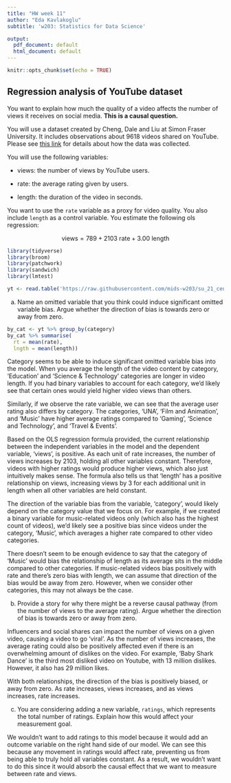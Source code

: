 ```yaml
---
title: "HW week 11"
author: "Eda Kavlakoglu"
subtitle: 'w203: Statistics for Data Science'

output:
  pdf_document: default
  html_document: default
---
```


```r
knitr::opts_chunk$set(echo = TRUE)
```

## Regression analysis of YouTube dataset

You want to explain how much the quality of a video affects the number of views it receives on social media.  **This is a causal question.**

You will use a dataset created by Cheng, Dale and Liu at Simon Fraser University.  It includes observations about 9618 videos shared on YouTube.  Please see [this link](http://netsg.cs.sfu.ca/youtubedata/) for details about how the data was collected.

You will use the following variables:

- views: the number of views by YouTube users.

- rate: the average rating given by users.

- length: the duration of the video in seconds.

You want to use the `rate` variable as a proxy for video quality.  You also include `length` as a control variable.  You estimate the following ols regression:

$$\text{views} =   789 +  2103    \text{ rate} +      3.00 \text{ length} $$
```r
library(tidyverse)
library(broom)
library(patchwork)
library(sandwich)
library(lmtest)
```

```r
yt <- read.table('https://raw.githubusercontent.com/mids-w203/su_21_central/master/homework/unit_11/videos.txt?token=ACGLQPJ357YOILF5IKLZKQTA64MFM', sep="\t", header = TRUE) 
```

a. Name an omitted variable that you think could induce significant omitted variable bias.  Argue whether the direction of bias is towards zero or away from zero.

``` r
by_cat <- yt %>% group_by(category)
by_cat %>% summarise(
  rt = mean(rate),
  lngth = mean(length))
```

Category seems to be able to induce significant omitted variable bias into the model. When you average the length of the video content by category, 'Education' and 'Science & Technology' categories are longer in video length. If you had binary variables to account for each category, we'd likely see that certain ones would yield higher video views than others.

Similarly, if we observe the rate variable, we can see that the average user rating also differs by category. The categories, 'UNA', 'Film and Animation', and 'Music' have higher average ratings compared to 'Gaming', 'Science and Technology', and 'Travel & Events'.

Based on the OLS regression formula provided, the current relationship between the independent variables in the model and the dependent variable, ‘views’, is positive. As each unit of rate increases, the number of views increases by 2103, holding all other variables constant. Therefore, videos with higher ratings would produce higher views, which also just intuitively makes sense. The formula also tells us that 'length' has a positive relationship on views, increasing views by 3 for each additional unit in length when all other variables are held constant. 

The direction of the variable bias from the variable, 'category', would likely depend on the category value that we focus on. For example, if we created a binary variable for music-related videos only (which also has the highest count of videos), we'd likely see a positive bias since videos under the category, 'Music', which averages a higher rate compared to other video categories.  

There doesn't seem to be enough evidence to say that the category of 'Music' would bias the relationship of length as its average sits in the middle compared to other categories. If music-related videos bias positively with rate and there's zero bias with length, we can assume that direction of the bias would be away from zero. However, when we consider other categories, this may not always be the case. 

b. Provide a story for why there might be a reverse causal pathway (from the number of views to the average rating).  Argue whether the direction of bias is towards zero or away from zero.

Influencers and social shares can impact the number of views on a given video, causing a video to go 'viral'. As the number of views increases, the average rating could also be positively affected even if there is an overwhelming amount of dislikes on the video. For example, 'Baby Shark Dance' is the third most disliked video on Youtube, with 13 million dislikes. However, it also has 29 million likes.

With both relationships, the direction of the bias is positively biased, or away from zero. As rate increases, views increases, and as views increases, rate increases. 

c. You are considering adding a new variable, `ratings`, which represents the total number of ratings.  Explain how this would affect your measurement goal.

We wouldn't want to add ratings to this model because it would add an outcome variable on the right hand side of our model. We can see this because any movement in ratings would affect rate, preventing us from being able to truly hold all variables constant. As a result, we wouldn't want to do this since it would absorb the causal effect that we want to measure between rate and views. 

